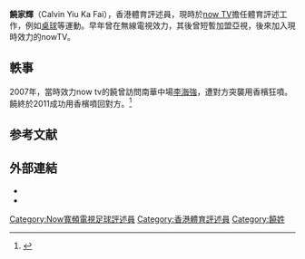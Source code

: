 '''饒家輝'''（Calvin Yiu Ka Fai），香港體育評述員，現時於[[now_TV|now TV]]擔任體育評述工作，例如[[桌球|桌球]]等運動。早年曾在無線電視效力，其後曾短暫加盟亞視，後來加入現時效力的nowTV。

==軼事==
2007年，當時效力now tv的饒曾訪問南華中場[[李海強|李海強]]，遭對方突襲用香檳狂噴。饒終於2011成功用香檳噴回對方。<ref>{{Cite web |url=http://soupjame_1874.mysinablog.com/index.php?op=ViewArticle&articleId=3234062 |title=饒家輝向李海強報復 |access-date=2015-05-14 |archive-date=2016-10-13 |archive-url=https://web.archive.org/web/20161013150614/http://soupjame_1874.mysinablog.com/index.php?op=ViewArticle&articleId=3234062 |dead-url=no }}</ref>

==参考文献==
{{reflist}}

==外部連結==
*{{cite web|url=http://thehousenewsbloggers.net/2014/10/26/%E6%A1%8C%E7%90%83%E8%81%B7%E6%A5%AD%E8%B7%AF%E9%9B%A3%E8%A1%8C%EF%BC%8F%E9%A5%92%E5%AE%B6%E8%BC%9D/|title=桌球職業路難行／饒家輝|work=主場博客|accessdate=14 May 2015|archive-date=2020-11-29|archive-url=https://web.archive.org/web/20201129081202/https://thehousenewsbloggers.net/2014/10/26/%e6%a1%8c%e7%90%83%e8%81%b7%e6%a5%ad%e8%b7%af%e9%9b%a3%e8%a1%8c%ef%bc%8f%e9%a5%92%e5%ae%b6%e8%bc%9d/|dead-url=no}}
*{{cite web|url=http://sportsroad.hk/archives/author/calvinyiu|title=饒家輝, Author at 體路 Sportsroad|work=體路 Sportsroad|accessdate=14 May 2015|archive-date=2020-10-21|archive-url=https://web.archive.org/web/20201021165525/https://www.sportsroad.hk/archives/author/calvinyiu|dead-url=no}}

{{sports-stub}}

[[Category:Now寬頻電視足球評述員|Category:Now寬頻電視足球評述員]]
[[Category:香港體育評述員|Category:香港體育評述員]]
[[Category:饒姓|Category:饒姓]]